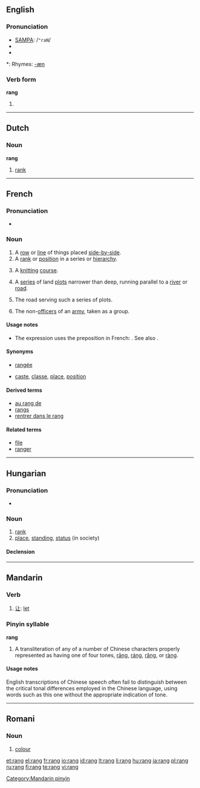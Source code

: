 {{see|rāng|ráng|rǎng|ràng}}
==English==

===Pronunciation===
* [[w:SAMPA|SAMPA]]: /<tt>"raN</tt>/
* {{IPA|/ˈɹæŋ/}}
* {{audio|en-us-rang.ogg|Audio (US)}}

*: Rhymes: [[Rhymes:English:-æŋ|-æŋ]]

===Verb form===
'''rang'''

# {{past tense of| to [[ring]]}}

----

==Dutch==

===Noun===
'''rang''' {{m}}

# [[rank]]

----

==French==

===Pronunciation===
* {{audio|Fr-rang.ogg|audio}}

===Noun===
{{fr-noun|m}}

# A [[row]] or [[line]] of things placed [[side-by-side]].
# A [[rank]] or [[position]] in a series or [[hierarchy]].
#{{context|knitting|lang=fr}} A [[knitting]] [[course]].
#{{Canada|geography|lang=fr}} A [[series]] of land [[plot]]s narrower than deep, running parallel to a [[river]] or [[road]].
#{{Canada|geography|lang=fr}} The road serving such a series of plots.
#{{military|lang=fr}} {{uncountable}} The non-[[officer]]s of an [[army]], taken as a group.

====Usage notes====
*The expression {{term||in Xth rank}} uses the preposition {{term|à}} in French: {{term||au cinquième rang|in fifth place/rank}}. See also {{term|place}}.

====Synonyms====
* {{sense|a row or line}} [[rangée]] {{qualifier|objects only}}
* {{sense|a rank or position}} [[caste]], [[classe]],  [[place]], [[position]]

====Derived terms====
* [[au rang de]]
* [[rangs]] {{qualifier|plurale tantum}}
* [[rentrer dans le rang]]

====Related terms====
* [[file]]
* [[ranger]]

----

==Hungarian==

===Pronunciation===
* {{IPA|/ˈrɒŋg/|lang=hu}}

===Noun===
{{hu-noun|ok}}

# [[rank]]
# [[place]], [[standing]], [[status]] (in society)

====Declension====
{{hu-decl-ok|ran|g|ot}}{{hu-pos-otok|rang|j|jai}}

----

==Mandarin==

===Verb===
{{cmn-verb|p|pin=ràng|pint=rang4}}

# [[让]]: [[let]]

===Pinyin syllable===
'''rang'''

# A transliteration of any of a number of Chinese characters properly represented as having one of four tones, [[rāng]], [[ráng]], [[rǎng]], or [[ràng]].

====Usage notes====
English transcriptions of Chinese speech often fail to distinguish between the critical tonal differences employed in the Chinese language, using words such as this one without the appropriate indication of tone.

[[Category:Mandarin pinyin]]

----

==Romani==

===Noun===
{{rom-noun|rang|m||}}

# [[colour]]


[[et:rang]]
[[el:rang]]
[[fr:rang]]
[[io:rang]]
[[id:rang]]
[[lt:rang]]
[[li:rang]]
[[hu:rang]]
[[ja:rang]]
[[pl:rang]]
[[ru:rang]]
[[fi:rang]]
[[te:rang]]
[[vi:rang]]